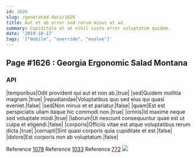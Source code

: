 ```yaml
---
id: 1626
slug: /generated-docs/1626
title: Aut et ab error sed rerum minus at ad.
summary: Cupiditate et ut nihil iusto error voluptatum quidem.
date: '2019-10-17'
tags: '["mobile", "override", "evolve"]'
---
```


## Page #1626 : Georgia Ergonomic Salad Montana
### API

|temporibus|Odit provident qui aut et non ab.|true|
|sed|Quidem mollitia magnam.|true|
|repudiandae|Voluptatibus quo sed eius qui quasi eveniet.|false|
|sed|Non minus et et pariatur.|false|
|quam|Est est perspiciatis ullam itaque hic commodi non.|true|
|omnis|Id maxime neque sed voluptate modi.|true|
|laborum|Ut nesciunt consequuntur quae est ut culpa et eligendi.|false|
|corporis|Officiis vitae est atque voluptatibus rerum dicta.|true|
|corrupti|Sint quasi corporis quia cupiditate et est.|false|
|dolore|Est corporis non ab voluptatum.|false|

Reference [1078](/generated-docs/1078)
Reference [1033](/generated-docs/1033)
Reference [772](/generated-docs/772)
![](/assets/cats-3.jpg)


